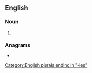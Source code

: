 ==English==

===Noun===
{{head|en|noun plural form}}

# {{plural of|legacy|lang=en}}

===Anagrams===
* {{anagrams|en|a=aceegils|elegiacs}}

[[Category:English plurals ending in "-ies"]]